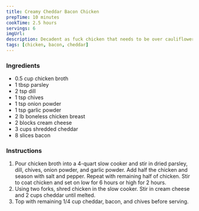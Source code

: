 ```yaml
---
title: Creamy Cheddar Bacon Chicken
prepTime: 10 minutes
cookTime: 2.5 hours
servings: 6
imgUrl:
description: Decadent as fuck chicken that needs to be over cauliflower rice
tags: [chicken, bacon, cheddar]
---
```


### Ingredients

- 0.5 cup chicken broth
- 1 tbsp parsley
- 2 tsp dill
- 1 tsp chives
- 1 tsp onion powder
- 1 tsp garlic powder
- 2 lb boneless chicken breast
- 2 blocks cream cheese
- 3 cups shredded cheddar
- 8 slices bacon

### Instructions

1. Pour chicken broth into a 4-quart slow cooker and stir in dried parsley, dill, chives, onion powder, and garlic powder. Add half the chicken and season with salt and pepper. Repeat with remaining half of chicken. Stir to coat chicken and set on low for 6 hours or high for 2 hours.
1. Using two forks, shred chicken in the slow cooker. Stir in cream cheese and 2 cups cheddar until melted.
1. Top with remaining 1/4 cup cheddar, bacon, and chives before serving.
